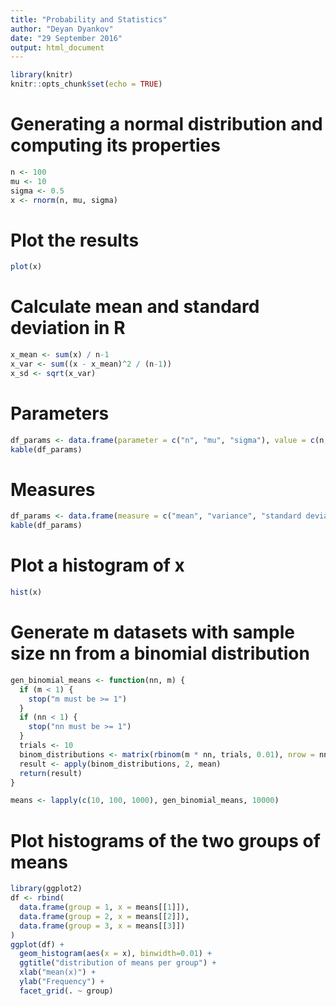```yaml
---
title: "Probability and Statistics"
author: "Deyan Dyankov"
date: "29 September 2016"
output: html_document
---
```


```r
library(knitr)
knitr::opts_chunk$set(echo = TRUE)
```

# Generating a normal distribution and computing its properties
```r
n <- 100
mu <- 10
sigma <- 0.5
x <- rnorm(n, mu, sigma)
```

# Plot the results
```r
plot(x)
```

# Calculate mean and standard deviation in R
```r
x_mean <- sum(x) / n-1
x_var <- sum((x - x_mean)^2 / (n-1))
x_sd <- sqrt(x_var)
```

# Parameters
```r
df_params <- data.frame(parameter = c("n", "mu", "sigma"), value = c(n, mu, sigma))
kable(df_params)
```

# Measures
```r
df_params <- data.frame(measure = c("mean", "variance", "standard deviation"), value = c(x_mean, x_var, x_sd))
kable(df_params)
```

# Plot a histogram of x
```r
hist(x)
```

# Generate m datasets with sample size nn from a binomial distribution
```r
gen_binomial_means <- function(nn, m) {
  if (m < 1) {
    stop("m must be >= 1")
  }
  if (nn < 1) {
    stop("nn must be >= 1")
  }
  trials <- 10
  binom_distributions <- matrix(rbinom(m * nn, trials, 0.01), nrow = nn, ncol = m)
  result <- apply(binom_distributions, 2, mean)
  return(result)
}

means <- lapply(c(10, 100, 1000), gen_binomial_means, 10000)
```

# Plot histograms of the two groups of means
```r
library(ggplot2)
df <- rbind(
  data.frame(group = 1, x = means[[1]]),
  data.frame(group = 2, x = means[[2]]),
  data.frame(group = 3, x = means[[3]])
)
ggplot(df) +
  geom_histogram(aes(x = x), binwidth=0.01) +
  ggtitle("distribution of means per group") +
  xlab("mean(x)") +
  ylab("Frequency") +
  facet_grid(. ~ group)
```